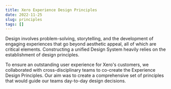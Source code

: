 ```yaml
---
title: Xero Experience Design Principles
date: 2022-11-25
slug: principles
tags: []
---
```


Design involves problem-solving, storytelling, and the development of
engaging experiences that go beyond aesthetic appeal, all of which are
critical elements. Constructing a unified Design System heavily relies
on the establishment of design principles.

To ensure an outstanding user experience for Xero's customers, we
collaborated with cross-disciplinary teams to co-create the Experience
Design Principles. Our aim was to create a comprehensive set of
principles that would guide our teams day-to-day design decisions.

<WorldMap />

<Disciplines />
